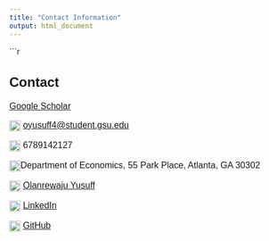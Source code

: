 ```yaml
---
title: "Contact Information"
output: html_document
---
```


<!-- Load Font Awesome -->
<link rel="stylesheet" href="https://cdnjs.cloudflare.com/ajax/libs/font-awesome/6.0.0-beta3/css/all.min.css">

```r

<div style="font-family: Arial, sans-serif; font-size: 16px;">
  <h2>Contact</h2>
  <p><i class="fas fa-graduation-cap" style="vertical-align:middle; width:20px; height:20px;"></i> <a href="https://scholar.google.com/citations?user=eL92kpYAAAAJ&hl=en">Google Scholar</a></p>
  <p><img src="https://img.icons8.com/ios-filled/50/000000/email.png" style="vertical-align:middle; width:20px; height:20px;"> <a href="mailto:oyusuff4@student.gsu.edu">oyusuff4@student.gsu.edu</a></p>
  <p><img src="https://img.icons8.com/ios-filled/50/000000/phone.png" style="vertical-align:middle; width:20px; height:20px;"> 6789142127</p>
  <p><img src="https://img.icons8.com/ios-filled/50/000000/marker.png" style="vertical-align:middle; width:20px; height:20px;">Department of Economics, 55 Park Place, Atlanta, GA 30302</p>
  <p><img src="https://img.icons8.com/ios-filled/50/000000/twitter.png" style="vertical-align:middle; width:20px; height:20px;"> <a href="https://x.com/olayusuff14">Olanrewaju Yusuff</a></p>
  <p><img src="https://img.icons8.com/ios-filled/50/000000/linkedin.png" style="vertical-align:middle; width:20px; height:20px;"> <a href="https://www.linkedin.com/in/olanrewaju-yusuff-58417a19b/">LinkedIn</a></p>
  <p><img src="https://img.icons8.com/ios-filled/50/000000/github.png" style="vertical-align:middle; width:20px; height:20px;"> <a href="https://github.com/olanrewajuyusuffecon">GitHub</a></p>
</div>



